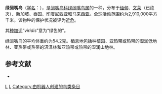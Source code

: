 {{noteTA|G1=unit}}
{{Speciesbox
| taxon = Calyptomena viridis
| image = Calyptomena viridis-20090308.jpg
| status = NT | status_system = IUCN3.1
| binomial_authority = [[斯坦福·莱佛士|Raffles]], 1822
| range_map = 
}}

'''绿阔嘴鸟'''（[[学名|学名]]：{{lang|la|''Calyptomena viridis''}}），是[[阔嘴鸟科|阔嘴鸟科]][[绿阔嘴鸟属|绿阔嘴鸟属]]的一种，分布于[[缅甸|缅甸]]、[[文莱|文莱]]（已绝灭）、[[新加坡|新加坡]]、[[泰国|泰国]]、[[印度尼西亚|印度尼西亚]]和[[马来西亚|马来西亚]]。全球活动范围约为2,910,000平方千米。该物种的保护状况被评为[[近危|近危]]。

其[[种加词|种加词]]“''viridis''”意为“绿色的”。

绿阔嘴鸟的平均体重约为54.2克。栖息地包括种植园、亚热带或热带的湿润低地林、亚热带或热带的沼泽林和亚热带或热带的湿润山地林。

== 参考文献 ==
{{commonscat|Calyptomena viridis}}
*{{cite web|url=http://www.birdlife.org/datazone/speciesfactsheet.php?id=4036&m=0|title=Calyptomena viridis|publisher=[[国际鸟盟|BirdLife.org]]|accessdate=2011-06-27}}
{{taxonbar}}
[[Category:_1822年描述的鸟类|L]]
[[Category:绿阔嘴鸟属|L]]
[[Category:由机器人创建的鸟类条目|Category:由机器人创建的鸟类条目]]